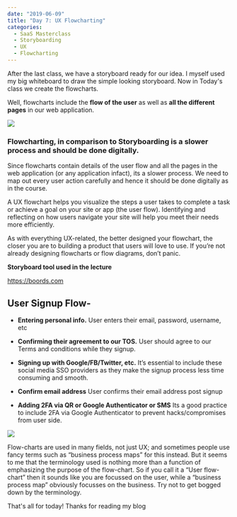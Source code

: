 ---
date: "2019-06-09"
title: "Day 7: UX Flowcharting"
categories:
  - SaaS Masterclass
  - Storyboarding
  - UX
  - Flowcharting
---
After the last class, we have a storyboard ready for our idea. I myself used my big whiteboard to draw the simple looking storyboard. Now in Today's class we create the flowcharts.

Well, flowcharts include the **flow of the user** as well as **all the different pages** in our web application.

![](./day7.png)

### Flowcharting, in comparison to Storyboarding is a slower process and should be done digitally.

Since flowcharts contain details of the user flow and all the pages in the web application (or any application infact), its a slower process. We need to map out every user action carefully and hence it should be done digitally as in the course.

A UX flowchart helps you visualize the steps a user takes to complete a task or achieve a goal on your site or app (the user flow). Identifying and reflecting on how users navigate your site will help you meet their needs more efficiently.

As with everything UX-related, the better designed your flowchart, the closer you are to building a product that users will love to use. If you’re not already designing flowcharts or flow diagrams, don’t panic.


**Storyboard tool used in the lecture**

https://boords.com



## User Signup Flow-



- **Entering personal info.** User enters their email, password, username, etc

- **Confirming their agreement to our TOS.** User should agree to our Terms and conditions while they signup.

- **Signing up with Google/FB/Twitter, etc.** It’s essential to include these social media SSO providers as they make the signup process less time consuming and smooth.

- **Confirm email address** User confirms their email address post signup

- **Adding 2FA via QR or Google Authenticator or SMS** Its a good practice to include 2FA via Google Authenticator to prevent hacks/compromises from user side.

![](./wireframe-wireflow.png)


Flow-charts are used in many fields, not just UX; and sometimes people use fancy terms such as “business process maps” for this instead. But it seems to me that the terminology used is nothing more than a function of emphasizing the purpose of the flow-chart. So if you call it a “User flow-chart” then it sounds like you are focussed on the user, while a “business process map” obviously focusses on the business. Try not to get bogged down by the terminology.

That's all for today! Thanks for reading my blog
